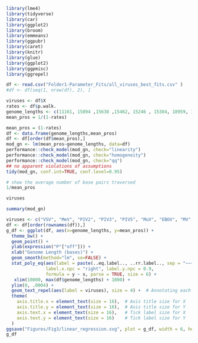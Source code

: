 

```r
library(lme4)
library(tidyverse)
library(car)
library(ggplot2)
library(broom)
library(emmeans)
library(ggpubr)
library(caret)
library(knitr)
library(glue)
library(ggplot2)
library(ggpmisc)
library(ggrepel)

```


```r


df <- read.csv("Folder1-Parameter_Fits/all_viruses_best_fits.csv" )
#df <- df[seq(1, nrow(df), 2), ]

viruses <- df$X
rates <- df$p.walk.
genome_lengths <- c(11161, 15894 ,15638 ,15462, 15246 , 15384, 18959, 19114, 15191)
mean_pros = 1/(1-rates)
```

```r

mean_pros = (1-rates)
df <- data.frame(genome_lengths,mean_pros)
df <- df[order(df$mean_pros),]
mod_gn <- lm(mean_pros~genome_lengths, data=df)
performance::check_model(mod_gn, check="linearity")
performance::check_model(mod_gn, check="homogeneity")
performance::check_model(mod_gn, check="qq")
## no apparent violations of assumptions
tidy(mod_gn, conf.int=TRUE, conf.level=0.95)

```


```r
# show the average number of base pairs traversed
1/mean_pros
```


```r
viruses
```


```r
summary(mod_gn)
```



```r

viruses <- c("VSV", "MeV", "PIV2", "PIV3", "PIV5", "MuV", "EBOV", "MV","RSV")
df <- df[order(rownames(df)),]
g_df <- ggplot(df, aes(x=genome_lengths, y=mean_pros)) + 
  theme_bw() +
  geom_point() +
  ylab(expression("P"["off"])) +
  xlab("Genome Length (bases)") +
  geom_smooth(method="lm", se=FALSE) +
  stat_poly_eq(aes(label = paste(..eq.label.., ..rr.label.., sep = "~~~")),
               label.x.npc = "right", label.y.npc = 0.9, 
               formula = y ~ x, parse = TRUE, size = 6) +
   xlim(10000, max(df$genome_lengths) + 1000) +  
  ylim(0, .0004) +  
  geom_text_repel(aes(label = viruses), size = 4) +  # Annotating each dot
  theme(
    axis.title.x = element_text(size = 16),  # Axis title size for X
    axis.title.y = element_text(size = 16),  # Axis title size for Y
    axis.text.x = element_text(size = 16),   # Tick label size for X
    axis.text.y = element_text(size = 16)    # Tick label size for Y
  )
ggsave("Figures/Fig3/linear_regression.svg", plot = g_df, width = 6, height = 4, device = "svg")
g_df

```


